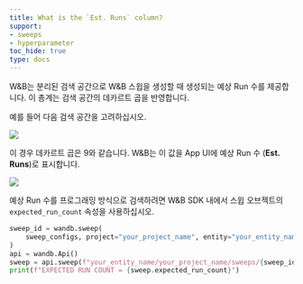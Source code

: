 ```yaml
---
title: What is the `Est. Runs` column?
support:
- sweeps
- hyperparameter
toc_hide: true
type: docs
---
```


W&B는 분리된 검색 공간으로 W&B 스윕을 생성할 때 생성되는 예상 Run 수를 제공합니다. 이 총계는 검색 공간의 데카르트 곱을 반영합니다.

예를 들어 다음 검색 공간을 고려하십시오.

<Frame>
    <img src="/images/sweeps/sweeps_faq_whatisestruns_1.png"  />
</Frame>

이 경우 데카르트 곱은 9와 같습니다. W&B는 이 값을 App UI에 예상 Run 수 (**Est. Runs**)로 표시합니다.

<Frame>
    <img src="/images/sweeps/spaces_sweeps_faq_whatisestruns_2.webp"  />
</Frame>

예상 Run 수를 프로그래밍 방식으로 검색하려면 W&B SDK 내에서 스윕 오브젝트의 `expected_run_count` 속성을 사용하십시오.

```python
sweep_id = wandb.sweep(
    sweep_configs, project="your_project_name", entity="your_entity_name"
)
api = wandb.Api()
sweep = api.sweep(f"your_entity_name/your_project_name/sweeps/{sweep_id}")
print(f"EXPECTED RUN COUNT = {sweep.expected_run_count}")
```
